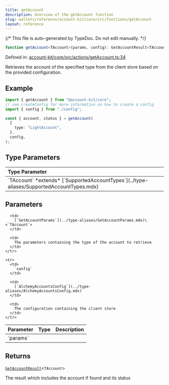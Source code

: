 ```yaml
---
title: getAccount
description: Overview of the getAccount function
slug: wallets/reference/account-kit/core/src/functions/getAccount
layout: reference
---
```


{/* This file is auto-generated by TypeDoc. Do not edit manually. */}

```ts
function getAccount<TAccount>(params, config): GetAccountResult<TAccount>;
```

Defined in: [account-kit/core/src/actions/getAccount.ts:34](https://github.com/alchemyplatform/aa-sdk/blob/08ef11b1fc98663df6a97fa93722c7f14b33f1cc/account-kit/core/src/actions/getAccount.ts#L34)

Retrieves the account of the specified type from the client store based on the provided configuration.

## Example

```ts
import { getAccount } from "@account-kit/core";
// see createConfig for more information on how to create a config
import { config } from "./config";

const { account, status } = getAccount(
  {
    type: "LightAccount",
  },
  config,
);
```

## Type Parameters

<table>
  <thead>
    <tr>
      <th align="left">Type Parameter</th>
    </tr>
  </thead>

  <tbody>
    <tr>
      <td>
        `TAccount` *extends* [`SupportedAccountTypes`](../type-aliases/SupportedAccountTypes.mdx)
      </td>
    </tr>
  </tbody>
</table>

## Parameters

<table>
  <thead>
    <tr>
      <th align="left">Parameter</th>
      <th align="left">Type</th>
      <th align="left">Description</th>
    </tr>
  </thead>

  <tbody>
    <tr>
      <td>
        `params`
      </td>

      <td>
        [`GetAccountParams`](../type-aliases/GetAccountParams.mdx)\<`TAccount`>
      </td>

      <td>
        The parameters containing the type of the account to retrieve
      </td>
    </tr>

    <tr>
      <td>
        `config`
      </td>

      <td>
        [`AlchemyAccountsConfig`](../type-aliases/AlchemyAccountsConfig.mdx)
      </td>

      <td>
        The configuration containing the client store
      </td>
    </tr>

  </tbody>
</table>

## Returns

[`GetAccountResult`](../type-aliases/GetAccountResult.mdx)\<`TAccount`>

The result which includes the account if found and its status

